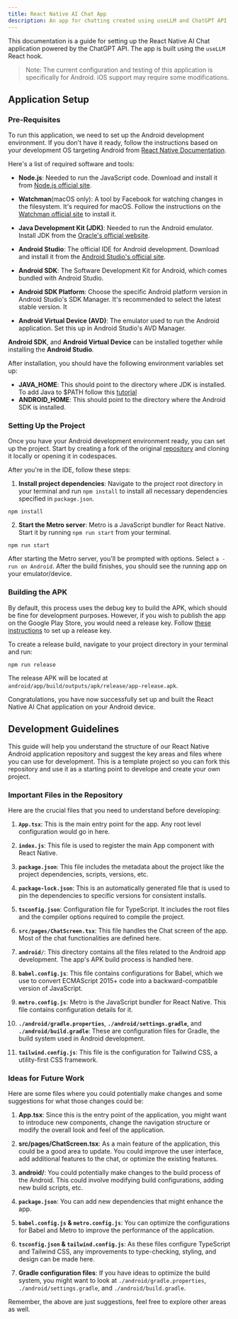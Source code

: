 ```yaml
---
title: React Native AI Chat App
description: An app for chatting created using useLLM and ChatGPT API
---
```


This documentation is a guide for setting up the React Native AI Chat application
powered by the ChatGPT API. The app is built using the `useLLM` React hook.

> Note: The current configuration and testing of this application is specifically
> for Android. iOS support may require some modifications.

## Application Setup

### Pre-Requisites

To run this application, we need to set up the Android development environment.
If you don't have it ready, follow the instructions based on your development OS
targeting Android from [React Native Documentation](https://reactnative.dev/docs/environment-setup?os=macos&platform=android&guide=native).

Here's a list of required software and tools:

- **Node.js**: Needed to run the JavaScript code. Download
  and install it from [Node.js official site](https://nodejs.org/en/download/).

- **Watchman**(macOS only): A tool by Facebook for watching changes
  in the filesystem. It's required for macOS. Follow
  the instructions on the [Watchman official site](https://facebook.github.io/watchman/docs/install) to install it.

- **Java Development Kit (JDK)**: Needed to run the Android emulator.
  Install JDK from the [Oracle's official website](https://www.oracle.com/java/technologies/javase-jdk11-downloads.html).

- **Android Studio**: The official IDE for Android development. Download and install it from the [Android Studio's official site](https://developer.android.com/studio).

- **Android SDK**: The Software Development Kit for Android, which comes bundled with Android Studio.

- **Android SDK Platform**: Choose the specific Android platform version in Android Studio's SDK Manager.
  It's recommended to select the latest stable version. It

- **Android Virtual Device (AVD)**: The emulator used to run the Android application. Set this up in Android Studio's AVD Manager.

**Android SDK**, and **Android Virtual Device** can be installed together
while installing the **Android Studio**.

After installation, you should have the following environment variables set up:

- **JAVA_HOME**: This should point to the directory where JDK is installed. To add
  Java to $PATH follow this [tutorial](https://www.scaler.com/topics/java/setup-java-home-and-ide-on-mac-os/)
- **ANDROID_HOME**: This should point to the directory where the Android SDK is installed.

### Setting Up the Project

Once you have your Android development environment ready, you can set up the project.
Start by creating a fork of the original [repository](https://github.com/usellm/example-react-native-app) and
cloning it locally or opening it in codespaces.

After you're in the IDE, follow these steps:

1. **Install project dependencies**: Navigate to the project root directory in your
   terminal and run `npm install` to install all necessary dependencies specified in `package.json`.

```shell
npm install
```

2. **Start the Metro server**: Metro is a JavaScript bundler for React Native.
   Start it by running `npm run start` from your terminal.

```shell
npm run start
```

After starting the Metro server, you'll be prompted with options. Select `a - run on Android`.
After the build finishes, you should see the running app on your emulator/device.

### Building the APK

By default, this process uses the debug key to build the APK, which should be fine for development purposes. However, if you wish to publish the app on the Google Play Store, you would need a release key. Follow [these instructions](https://developer.android.com/studio/publish/app-signing#generate-key) to set up a release key.

To create a release build, navigate to your project directory in your terminal and run:

```shell
npm run release
```

The release APK will be located at `android/app/build/outputs/apk/release/app-release.apk`.

Congratulations, you have now successfully set up and built the React Native AI Chat application on your Android device.

## Development Guidelines

This guide will help you understand the structure of our React Native Android application
repository and suggest the key areas and files where you can use for development.
This is a template project so you can fork this repository and use it as a starting point
to develope and create your own project.

### Important Files in the Repository

Here are the crucial files that you need to understand before developing:

1. **`App.tsx`**: This is the main entry point for the app. Any root level configuration would go in here.

2. **`index.js`**: This file is used to register the main App component with React Native.

3. **`package.json`**: This file includes the metadata about the project like the project dependencies, scripts, versions, etc.

4. **`package-lock.json`**: This is an automatically generated file that is used to pin the dependencies to specific versions for consistent installs.

5. **`tsconfig.json`**: Configuration file for TypeScript. It includes the root files and the compiler options required to compile the project.

6. **`src/pages/ChatScreen.tsx`**: This file handles the Chat screen of the app. Most of the chat functionalities are defined here.

7. **`android/`**: This directory contains all the files related to the Android app development. The app's APK build process is handled here.

8. **`babel.config.js`**: This file contains configurations for Babel, which we use to convert ECMAScript 2015+ code into a
   backward-compatible version of JavaScript.

9. **`metro.config.js`**: Metro is the JavaScript bundler for React Native. This file contains configuration details for it.

10. **`./android/gradle.properties`**, **`./android/settings.gradle`**, and **`./android/build.gradle`**: These are configuration files for Gradle,
    the build system used in Android development.

11. **`tailwind.config.js`**: This file is the configuration for Tailwind CSS, a utility-first CSS framework.

### Ideas for Future Work

Here are some files where you could potentially make changes and some suggestions for what those changes could be:

1. **App.tsx**: Since this is the entry point of the application, you might want to introduce new components,
   change the navigation structure or modify the overall look and feel of the application.

2. **src/pages/ChatScreen.tsx**: As a main feature of the application, this could be a good area to update.
   You could improve the user interface, add additional features to the chat, or optimize the existing features.

3. **android/**: You could potentially make changes to the build process of the Android.
   This could involve modifying build configurations, adding new build scripts, etc.

4. **`package.json`**: You can add new dependencies that might enhance the app.

5. **`babel.config.js` & `metro.config.js`**: You can optimize the configurations for Babel and Metro to
   improve the performance of the application.

6. **`tsconfig.json` & `tailwind.config.js`**: As these files configure TypeScript and Tailwind CSS, any
   improvements to type-checking, styling, and design can be made here.

7. **Gradle configuration files**: If you have ideas to optimize the build system, you might want to look
   at `./android/gradle.properties`, `./android/settings.gradle`, and `./android/build.gradle`.

Remember, the above are just suggestions, feel free to explore other areas as well.
